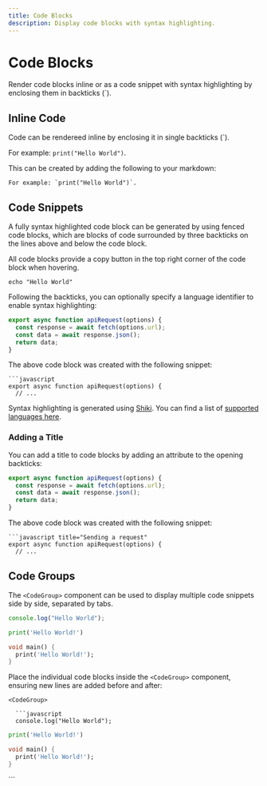 ```yaml
---
title: Code Blocks
description: Display code blocks with syntax highlighting.
---
```


# Code Blocks

Render code blocks inline or as a code snippet with syntax highlighting by enclosing them in backticks (`).

## Inline Code

Code can be rendereed inline by enclosing it in single backticks (`).

For example: `print("Hello World")`.

This can be created by adding the following to your markdown:

```
For example: `print("Hello World")`.
```

## Code Snippets

A fully syntax highlighted code block can be generated by using fenced code blocks, which are blocks
of code surrounded by three backticks on the lines above and below the code block.

All code blocks provide a copy button in the top right corner of the code block when hovering.

```
echo "Hello World"
```

Following the backticks, you can optionally specify a language identifier to enable syntax highlighting:

```javascript
export async function apiRequest(options) {
  const response = await fetch(options.url);
  const data = await response.json();
  return data;
}
```

The above code block was created with the following snippet:

````text
```javascript
export async function apiRequest(options) {
  // ...
````

Syntax highlighting is generated using [Shiki](https://github.com/shikijs/shiki). You can find a list of
[supported languages here](https://github.com/shikijs/shiki/blob/main/docs/languages.md#all-languages).

### Adding a Title

You can add a title to code blocks by adding an attribute to the opening backticks:

```javascript title="Sending a request"
export async function apiRequest(options) {
  const response = await fetch(options.url);
  const data = await response.json();
  return data;
}
```

The above code block was created with the following snippet:

````text
```javascript title="Sending a request"
export async function apiRequest(options) {
  // ...
````

## Code Groups

The `<CodeGroup>` component can be used to display multiple code snippets side by side, separated by tabs.

<CodeGroup>

  ```javascript
  console.log("Hello World");
  ```

  ```python
  print('Hello World!')
  ```

  ```dart
  void main() {
    print('Hello World!');
  }
  ````

</CodeGroup>

Place the individual code blocks inside the `<CodeGroup>` component, ensuring new lines are added before and after:

```text
<CodeGroup>

  ```javascript
  console.log("Hello World");
  ```

  ```python
  print('Hello World!')
  ```

  ```dart
  void main() {
    print('Hello World!');
  }
  ````

</CodeGroup>
```

